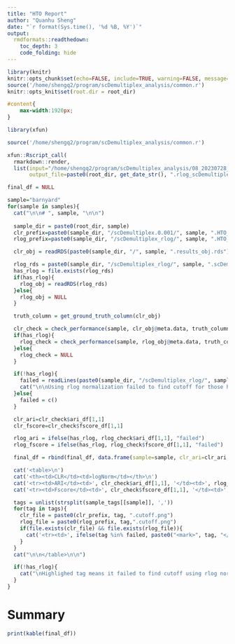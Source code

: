 ```yaml
---
title: "HTO Report"
author: "Quanhu Sheng"
date: "`r format(Sys.time(), '%d %B, %Y')`"
output: 
  rmdformats::readthedown:
    toc_depth: 3
    code_folding: hide
---
```


```r
library(knitr)
knitr::opts_chunk$set(echo=FALSE, include=TRUE, warning=FALSE, message=FALSE, results='asis')
source('/home/shengq2/program/scDemultiplex_analysis/common.r')
knitr::opts_knit$set(root.dir = root_dir)
```

```css
#content{
    max-width:1920px;
}
```

```r
library(xfun)

source('/home/shengq2/program/scDemultiplex_analysis/common.r')

xfun::Rscript_call(
  rmarkdown::render,
  list(input="/home/shengq2/program/scDemultiplex_analysis/08_20230728_rlog_scDemultiplex.rmd",
       output_file=paste0(root_dir, get_date_str(), ".rlog_scDemultiplex.html")))
```

```r

final_df = NULL

sample="barnyard"
for(sample in samples){
  cat("\n\n# ", sample, "\n\n")
  
  sample_dir = paste0(root_dir, sample)
  clr_prefix=paste0(sample_dir, "/scDemultiplex.0.001/", sample, ".HTO_")
  rlog_prefix=paste0(sample_dir, "/scDemultiplex_rlog/", sample, ".HTO_")

  clr_obj = readRDS(paste0(sample_dir, "/", sample, ".results_obj.rds"))

  rlog_rds = paste0(sample_dir, "/scDemultiplex_rlog/", sample, ".scDemultiplex_rlog.cutoff.rds")
  has_rlog = file.exists(rlog_rds)
  if(has_rlog){
    rlog_obj = readRDS(rlog_rds)
  }else{
    rlog_obj = NULL
  }

  truth_column = get_ground_truth_column(clr_obj)

  clr_check = check_performance(sample, clr_obj@meta.data, truth_column, hashtag_to_truth, "scDemultiplex_cutoff", allow_call_name_missing = FALSE)
  if(has_rlog){
    rlog_check = check_performance(sample, rlog_obj@meta.data, truth_column, hashtag_to_truth, "scDemultiplex_cutoff", allow_call_name_missing = FALSE)
  }else{
    rlog_check = NULL
  }

  if(!has_rlog){
    failed = readLines(paste0(sample_dir, "/scDemultiplex_rlog/", sample, ".HTO.failed_tags.txt"))
    cat("\n\nUsing rlog normalization failed to find cutoff for those hashtags: ", paste0(failed, collapse=", "),  "\n\n")
  }else{
    failed = c()
  }

  clr_ari=clr_check$ari_df[1,1]
  clr_fscore=clr_check$fscore_df[1,1]

  rlog_ari = ifelse(has_rlog, rlog_check$ari_df[1,1], "failed")
  rlog_fscore = ifelse(has_rlog, rlog_check$fscore_df[1,1], "failed")

  final_df = rbind(final_df, data.frame(sample=sample, clr_ari=clr_ari, clr_fscore=clr_fscore, rlog_ari=rlog_ari, rlog_fscore=rlog_fscore, failed=paste0(failed, collapse=", ")))

  cat('<table>\n')
  cat('<th><td>CLR</td><td>logNorm</td></th>\n')
  cat('<tr><td>ARI</td><td>', clr_check$ari_df[1,1], '</td><td>', rlog_ari, '</td></tr>\n')
  cat('<tr><td>Fscore</td><td>', clr_check$fscore_df[1,1], '</td><td>', rlog_fscore, '</td></tr>\n')

  tags = unlist(strsplit(sample_tags[[sample]], ','))
  for(tag in tags){
    clr_file = paste0(clr_prefix, tag, ".cutoff.png")
    rlog_file = paste0(rlog_prefix, tag,".cutoff.png")
    if(file.exists(clr_file) && file.exists(rlog_file)){
      cat('<tr><td>', ifelse(tag %in% failed, paste0("<mark>", tag, "</mark>"), tag), '</td><td>![](', clr_file,')</td><td>![](', rlog_file, ')</td></tr>\n')
    }
  }
  cat("\n\n</table>\n\n")

  if(!has_rlog){
    cat("\nHighlighed tag means it failed to find cutoff using rlog normalized count.\n\n")
  }
}
```

# Summary

```r
print(kable(final_df))
```
